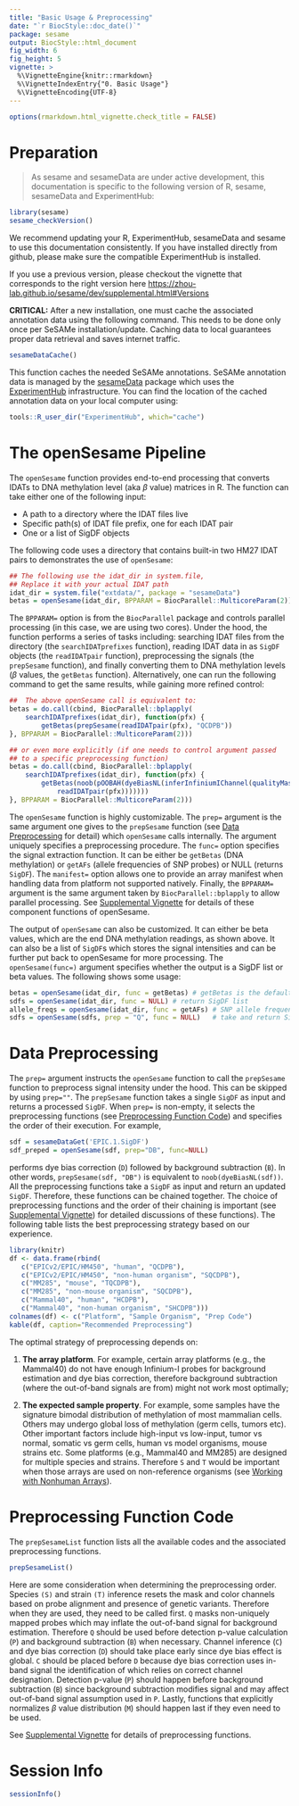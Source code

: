 ```yaml
---
title: "Basic Usage & Preprocessing"
date: "`r BiocStyle::doc_date()`"
package: sesame
output: BiocStyle::html_document
fig_width: 6
fig_height: 5
vignette: >
  %\VignetteEngine{knitr::rmarkdown}
  %\VignetteIndexEntry{"0. Basic Usage"}
  %\VignetteEncoding{UTF-8}
---
```


```r
options(rmarkdown.html_vignette.check_title = FALSE)
```

# Preparation

> As sesame and sesameData are under active development, this documentation is
  specific to the following version of R, sesame, sesameData and ExperimentHub:

```r
library(sesame)
sesame_checkVersion()
```

We recommend updating your R, ExperimentHub, sesameData and sesame to use this
documentation consistently. If you have installed directly from github, please
make sure the compatible ExperimentHub is installed.

If you use a previous version, please checkout the vignette that corresponds to
the right version here
[https://zhou-lab.github.io/sesame/dev/supplemental.html#Versions](https://zhou-lab.github.io/sesame/dev/supplemental.html#Versions)

**CRITICAL:** After a new installation, one must cache the associated
annotation data using the following command. This needs to be done only once
per SeSAMe installation/update. Caching data to local guarantees proper data
retrieval and saves internet traffic.

```r
sesameDataCache()
```

This function caches the needed SeSAMe annotations.
SeSAMe annotation data is managed by the
[sesameData](https://tinyurl.com/58ny3rrt) package which uses the
[ExperimentHub](https://tinyurl.com/2p873tez) infrastructure.  You can find the
location of the cached annotation data on your local computer using:

```r
tools::R_user_dir("ExperimentHub", which="cache")
```

# The openSesame Pipeline

The `openSesame` function provides end-to-end processing that converts IDATs to
DNA methylation level (aka $\beta$ value) matrices in R. The function can take
either one of the following input:

- A path to a directory where the IDAT files live
- Specific path(s) of IDAT file prefix, one for each IDAT pair
- One or a list of SigDF objects

The following code uses a directory that contains built-in two HM27 IDAT pairs
to demonstrates the use of `openSesame`:

```r
## The following use the idat_dir in system.file,
## Replace it with your actual IDAT path
idat_dir = system.file("extdata/", package = "sesameData")
betas = openSesame(idat_dir, BPPARAM = BiocParallel::MulticoreParam(2))
```

The `BPPARAM=` option is from the `BiocParallel` package and controls parallel
processing (in this case, we are using two cores). Under the hood, the function
performs a series of tasks including: searching IDAT files from the directory
(the `searchIDATprefixes` function), reading IDAT data in as `SigDF` objects
(the `readIDATpair` function), preprocessing the signals (the `prepSesame`
function), and finally converting them to DNA methylation levels ($\beta$
values, the `getBetas` function). Alternatively, one can run the following
command to get the same results, while gaining more refined control:

```r
##  The above openSesame call is equivalent to:
betas = do.call(cbind, BiocParallel::bplapply(
    searchIDATprefixes(idat_dir), function(pfx) {
        getBetas(prepSesame(readIDATpair(pfx), "QCDPB"))
}, BPPARAM = BiocParallel::MulticoreParam(2)))

## or even more explicitly (if one needs to control argument passed
## to a specific preprocessing function)
betas = do.call(cbind, BiocParallel::bplapply(
    searchIDATprefixes(idat_dir), function(pfx) {
        getBetas(noob(pOOBAH(dyeBiasNL(inferInfiniumIChannel(qualityMask(
            readIDATpair(pfx)))))))
}, BPPARAM = BiocParallel::MulticoreParam(2)))
```

The `openSesame` function is highly customizable. The `prep=` argument is the
same argument one gives to the `prepSesame` function (see [Data Preprocessing]
for detail) which `openSesame` calls internally. The argument uniquely
specifies a preprocessing procedure. The `func=` option specifies the signal
extraction function. It can be either be `getBetas` (DNA methylation) or
`getAFs` (allele frequencies of SNP probes) or NULL (returns `SigDF`). The
`manifest=` option allows one to provide an array manifest when handling data
from platform not supported natively. Finally, the `BPPARAM=` argument is the
same argument taken by `BiocParallel::bplapply` to allow parallel processing.
See [Supplemental
Vignette](https://zhou-lab.github.io/sesame/v1.18/supplemental.html#openSesame)
for details of these component functions of openSesame.

The output of `openSesame` can also be customized. It can either be beta
values, which are the end DNA methylation readings, as shown above. It can also
be a list of `SigDF`s which stores the signal intensities and can be further
put back to openSesame for more processing. The `openSesame(func=)` argument
specifies whether the output is a SigDF list or beta values. The following
shows some usage:

```r
betas = openSesame(idat_dir, func = getBetas) # getBetas is the default
sdfs = openSesame(idat_dir, func = NULL) # return SigDF list
allele_freqs = openSesame(idat_dir, func = getAFs) # SNP allele frequencies
sdfs = openSesame(sdfs, prep = "Q", func = NULL)   # take and return SigDFs
```

# Data Preprocessing {#dataprep}

The `prep=` argument instructs the `openSesame` function to call the
`prepSesame` function to preprocess signal intensity under the hood. This can
be skipped by using `prep=""`. The `prepSesame` function takes a single `SigDF`
as input and returns a processed `SigDF`. When `prep=` is non-empty, it selects
the preprocessing functions (see [Preprocessing Function Code](#prep)) and
specifies the order of their execution. For example,

```r
sdf = sesameDataGet('EPIC.1.SigDF')
sdf_preped = openSesame(sdf, prep="DB", func=NULL)
```

performs dye bias correction (`D`) followed by background subtraction (`B`). In
other words, `prepSesame(sdf, "DB")` is equivalent to
`noob(dyeBiasNL(sdf))`. All the preprocessing functions take a `SigDF` as input
and return an updated `SigDF`. Therefore, these functions can be chained
together. The choice of preprocessing functions and the order of their chaining
is important (see [Supplemental
Vignette](https://zhou-lab.github.io/sesame/v1.18/supplemental.html#prepfuns))
for detailed discussions of these functions). The following table lists the
best preprocessing strategy based on our experience.

```r
library(knitr)
df <- data.frame(rbind(
   c("EPICv2/EPIC/HM450", "human", "QCDPB"),
   c("EPICv2/EPIC/HM450", "non-human organism", "SQCDPB"),
   c("MM285", "mouse", "TQCDPB"),
   c("MM285", "non-mouse organism", "SQCDPB"),
   c("Mammal40", "human", "HCDPB"),
   c("Mammal40", "non-human organism", "SHCDPB")))
colnames(df) <- c("Platform", "Sample Organism", "Prep Code")
kable(df, caption="Recommended Preprocessing")
```

The optimal strategy of preprocessing depends on:

1) **The array platform**. For example, certain array platforms (e.g., the
Mammal40) do not have enough Infinium-I probes for background estimation and
dye bias correction, therefore background subtraction (where the out-of-band
signals are from) might not work most optimally;

2) **The expected sample property**. For example, some samples have the
signature bimodal distribution of methylation of most mammalian cells. Others
may undergo global loss of methylation (germ cells, tumors etc). Other
important factors include high-input vs low-input, tumor vs normal, somatic vs
germ cells, human vs model organisms, mouse strains etc. Some platforms (e.g.,
Mammal40 and MM285) are designed for multiple species and strains. Therefore
`S` and `T` would be important when those arrays are used on non-reference
organisms (see [Working with Nonhuman Arrays](nonhuman.html)).

# Preprocessing Function Code {#prep}

The `prepSesameList` function lists all the available codes and the associated
preprocessing functions.

```r
prepSesameList()
```

Here are some consideration when determining the preprocessing order. Species
`(S)` and strain `(T)` inference resets the mask and color channels based on
probe alignment and presence of genetic variants. Therefore when they are used,
they need to be called first. `Q` masks non-uniquely mapped probes which may
inflate the out-of-band signal for background estimation. Therefore `Q` should
be used before detection p-value calculation (`P`) and background subtraction
(`B`) when necessary. Channel inference (`C`) and dye bias correction (`D`)
should take place early since dye bias effect is global. `C` should be placed
before `D` because dye bias correction uses in-band signal the identification
of which relies on correct channel designation. Detection p-value (`P`) should
happen before background subtraction (`B`) since background subtraction
modifies signal and may affect out-of-band signal assumption used in
`P`. Lastly, functions that explicitly normalizes $\beta$ value distribution
(`M`) should happen last if they even need to be used.

See [Supplemental
Vignette](https://zhou-lab.github.io/sesame/v1.18/supplemental.html#prepfuns)
for details of preprocessing functions.

# Session Info

```r
sessionInfo()
```
